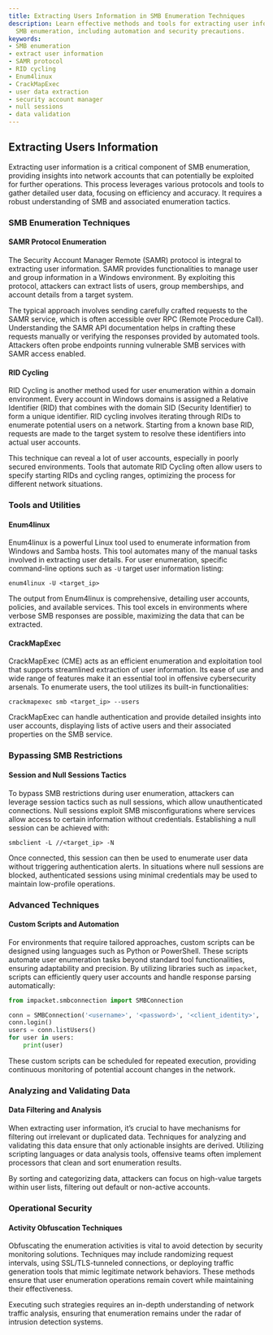 ```yaml
---
title: Extracting Users Information in SMB Enumeration Techniques
description: Learn effective methods and tools for extracting user information during
  SMB enumeration, including automation and security precautions.
keywords:
- SMB enumeration
- extract user information
- SAMR protocol
- RID cycling
- Enum4linux
- CrackMapExec
- user data extraction
- security account manager
- null sessions
- data validation
---
```


## Extracting Users Information

Extracting user information is a critical component of SMB enumeration, providing insights into network accounts that can potentially be exploited for further operations. This process leverages various protocols and tools to gather detailed user data, focusing on efficiency and accuracy. It requires a robust understanding of SMB and associated enumeration tactics.

### SMB Enumeration Techniques

#### SAMR Protocol Enumeration

The Security Account Manager Remote (SAMR) protocol is integral to extracting user information. SAMR provides functionalities to manage user and group information in a Windows environment. By exploiting this protocol, attackers can extract lists of users, group memberships, and account details from a target system.

The typical approach involves sending carefully crafted requests to the SAMR service, which is often accessible over RPC (Remote Procedure Call). Understanding the SAMR API documentation helps in crafting these requests manually or verifying the responses provided by automated tools. Attackers often probe endpoints running vulnerable SMB services with SAMR access enabled.

#### RID Cycling

RID Cycling is another method used for user enumeration within a domain environment. Every account in Windows domains is assigned a Relative Identifier (RID) that combines with the domain SID (Security Identifier) to form a unique identifier. RID cycling involves iterating through RIDs to enumerate potential users on a network. Starting from a known base RID, requests are made to the target system to resolve these identifiers into actual user accounts.

This technique can reveal a lot of user accounts, especially in poorly secured environments. Tools that automate RID Cycling often allow users to specify starting RIDs and cycling ranges, optimizing the process for different network situations.

### Tools and Utilities

#### Enum4linux

Enum4linux is a powerful Linux tool used to enumerate information from Windows and Samba hosts. This tool automates many of the manual tasks involved in extracting user details. For user enumeration, specific command-line options such as `-U` target user information listing:

```shell
enum4linux -U <target_ip>
```

The output from Enum4linux is comprehensive, detailing user accounts, policies, and available services. This tool excels in environments where verbose SMB responses are possible, maximizing the data that can be extracted.

#### CrackMapExec

CrackMapExec (CME) acts as an efficient enumeration and exploitation tool that supports streamlined extraction of user information. Its ease of use and wide range of features make it an essential tool in offensive cybersecurity arsenals. To enumerate users, the tool utilizes its built-in functionalities:

```shell
crackmapexec smb <target_ip> --users
```

CrackMapExec can handle authentication and provide detailed insights into user accounts, displaying lists of active users and their associated properties on the SMB service.

### Bypassing SMB Restrictions

#### Session and Null Sessions Tactics

To bypass SMB restrictions during user enumeration, attackers can leverage session tactics such as null sessions, which allow unauthenticated connections. Null sessions exploit SMB misconfigurations where services allow access to certain information without credentials. Establishing a null session can be achieved with:

```shell
smbclient -L //<target_ip> -N
```

Once connected, this session can then be used to enumerate user data without triggering authentication alerts. In situations where null sessions are blocked, authenticated sessions using minimal credentials may be used to maintain low-profile operations.

### Advanced Techniques

#### Custom Scripts and Automation

For environments that require tailored approaches, custom scripts can be designed using languages such as Python or PowerShell. These scripts automate user enumeration tasks beyond standard tool functionalities, ensuring adaptability and precision. By utilizing libraries such as `impacket`, scripts can efficiently query user accounts and handle response parsing automatically:

```python
from impacket.smbconnection import SMBConnection

conn = SMBConnection('<username>', '<password>', '<client_identity>', '<target_hostname>')
conn.login()
users = conn.listUsers()
for user in users:
    print(user)
```

These custom scripts can be scheduled for repeated execution, providing continuous monitoring of potential account changes in the network.

### Analyzing and Validating Data

#### Data Filtering and Analysis

When extracting user information, it’s crucial to have mechanisms for filtering out irrelevant or duplicated data. Techniques for analyzing and validating this data ensure that only actionable insights are derived. Utilizing scripting languages or data analysis tools, offensive teams often implement processors that clean and sort enumeration results.

By sorting and categorizing data, attackers can focus on high-value targets within user lists, filtering out default or non-active accounts.

### Operational Security

#### Activity Obfuscation Techniques

Obfuscating the enumeration activities is vital to avoid detection by security monitoring solutions. Techniques may include randomizing request intervals, using SSL/TLS-tunneled connections, or deploying traffic generation tools that mimic legitimate network behaviors. These methods ensure that user enumeration operations remain covert while maintaining their effectiveness.

Executing such strategies requires an in-depth understanding of network traffic analysis, ensuring that enumeration remains under the radar of intrusion detection systems.